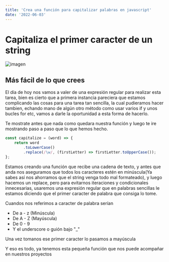 ```yaml
---
title: 'Crea una función para capitalizar palabras en javascript'
date: '2022-06-03'
---
```


# Capitaliza el primer caracter de un string

![imagen](/maquina-de-escribir.jpg)

## Más fácil de lo que crees

El día de hoy nos vamos a valer de una expresión regular para realizar esta tarea, bien es cierto que a primera instancia pareciera que estamos complicando las cosas para una tarea tan sencilla, la cual pudieramos hacer tambien, echando mano de algún otro método como usar varios if y unos bucles for etc, vamos a darle la oportunidad a esta forma de hacerlo.

Te mostrate antes que nada como quedara nuestra función y luego te ire mostrando paso a paso que lo que hemos hecho.

```javascript
const capitalize = (word) => {
	return word
		.toLowerCase()
		.replace(/\w/, (firstLetter) => firstLetter.toUpperCase());
};
```

Estamos creando una función que recibe una cadena de texto, y antes que anda nos aseguramos que todos los caracteres estén en minúscula(Ya sabes así nos ahorramos que el string venga todo mal formateado), y luego hacemos un replace, pero para evitarnos iteraciones y condicionales innecesarias, usaremos una expresión regular que en palabras sencillas le estamos diciendo que el primer caracter de palabra que consiga lo tome.

Cuandos nos referimos a caracter de palabra serían

-   De a - z (Minúscula)
-   De A - Z (Mayúscula)
-   De 0 - 9
-   Y el underscore o guión bajo "\_"

Una vez tomanos ese primer caracter lo pasamos a mayúscula

Y eso es todo, ya tenemos esta pequeña función que nos puede acompañar en nuestros proyectos
